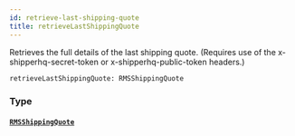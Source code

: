 ```yaml
---
id: retrieve-last-shipping-quote
title: retrieveLastShippingQuote
---
```


Retrieves the full details of the last shipping quote.
(Requires use of the x-shipperhq-secret-token or x-shipperhq-public-token headers.)

```graphql
retrieveLastShippingQuote: RMSShippingQuote

```

### Type

#### [`RMSShippingQuote`](../../rate-manager-service/objects/rmsshipping-quote)
